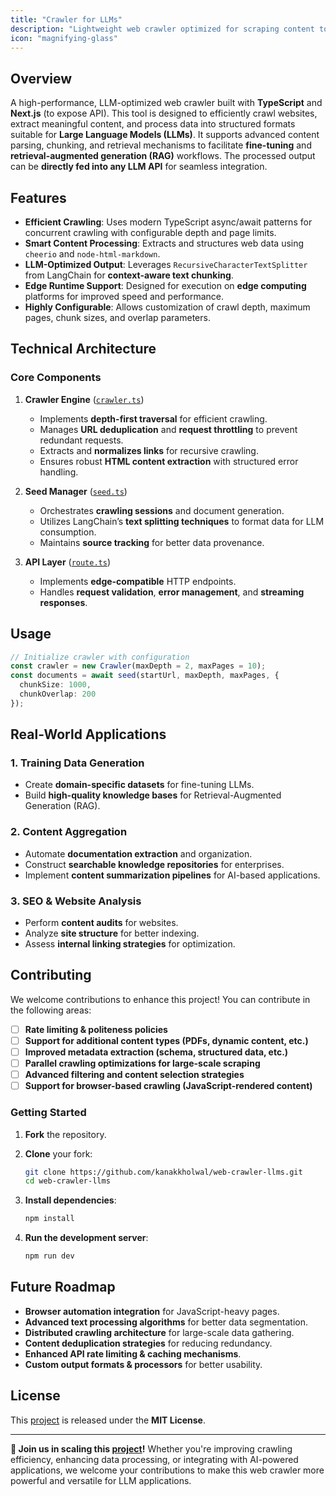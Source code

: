 ```yaml
---
title: "Crawler for LLMs"
description: "Lightweight web crawler optimized for scraping content to feed large language models"
icon: "magnifying-glass"
---
```



## Overview

A high-performance, LLM-optimized web crawler built with **TypeScript** and **Next.js** (to expose API). This tool is designed to efficiently crawl websites, extract meaningful content, and process data into structured formats suitable for **Large Language Models (LLMs)**. It supports advanced content parsing, chunking, and retrieval mechanisms to facilitate **fine-tuning** and **retrieval-augmented generation (RAG)** workflows. The processed output can be **directly fed into any LLM API** for seamless integration.

## Features

- **Efficient Crawling**: Uses modern TypeScript async/await patterns for concurrent crawling with configurable depth and page limits.
- **Smart Content Processing**: Extracts and structures web data using `cheerio` and `node-html-markdown`.
- **LLM-Optimized Output**: Leverages `RecursiveCharacterTextSplitter` from LangChain for **context-aware text chunking**.
- **Edge Runtime Support**: Designed for execution on **edge computing** platforms for improved speed and performance.
- **Highly Configurable**: Allows customization of crawl depth, maximum pages, chunk sizes, and overlap parameters.

## Technical Architecture

### **Core Components**

1. **Crawler Engine** ([`crawler.ts`](https://github.com/kanakkholwal/crawler-for-llms/tree/main/lib/crawler.ts))
   - Implements **depth-first traversal** for efficient crawling.
   - Manages **URL deduplication** and **request throttling** to prevent redundant requests.
   - Extracts and **normalizes links** for recursive crawling.
   - Ensures robust **HTML content extraction** with structured error handling.

2. **Seed Manager** ([`seed.ts`](https://github.com/kanakkholwal/crawler-for-llms/tree/main/lib/seed.ts))
   - Orchestrates **crawling sessions** and document generation.
   - Utilizes LangChain’s **text splitting techniques** to format data for LLM consumption.
   - Maintains **source tracking** for better data provenance.

3. **API Layer** ([`route.ts`](https://github.com/kanakkholwal/crawler-for-llms/tree/main/app/api/route.ts))
   - Implements **edge-compatible** HTTP endpoints.
   - Handles **request validation**, **error management**, and **streaming responses**.

## **Usage**

```typescript
// Initialize crawler with configuration
const crawler = new Crawler(maxDepth = 2, maxPages = 10);
const documents = await seed(startUrl, maxDepth, maxPages, {
  chunkSize: 1000,
  chunkOverlap: 200
});
```

## Real-World Applications

### **1. Training Data Generation**

- Create **domain-specific datasets** for fine-tuning LLMs.
- Build **high-quality knowledge bases** for Retrieval-Augmented Generation (RAG).

### **2. Content Aggregation**

- Automate **documentation extraction** and organization.
- Construct **searchable knowledge repositories** for enterprises.
- Implement **content summarization pipelines** for AI-based applications.

### **3. SEO & Website Analysis**

- Perform **content audits** for websites.
- Analyze **site structure** for better indexing.
- Assess **internal linking strategies** for optimization.

## **Contributing**

We welcome contributions to enhance this project! You can contribute in the following areas:

- [ ] **Rate limiting & politeness policies**
- [ ] **Support for additional content types (PDFs, dynamic content, etc.)**
- [ ] **Improved metadata extraction (schema, structured data, etc.)**
- [ ] **Parallel crawling optimizations for large-scale scraping**
- [ ] **Advanced filtering and content selection strategies**
- [ ] **Support for browser-based crawling (JavaScript-rendered content)**

### **Getting Started**

1. **Fork** the repository.
2. **Clone** your fork:

   ```bash
   git clone https://github.com/kanakkholwal/web-crawler-llms.git
   cd web-crawler-llms
   ```

3. **Install dependencies**:

   ```bash
   npm install
   ```

4. **Run the development server**:

   ```bash
   npm run dev
   ```

## **Future Roadmap**

- **Browser automation integration** for JavaScript-heavy pages.
- **Advanced text processing algorithms** for better data segmentation.
- **Distributed crawling architecture** for large-scale data gathering.
- **Content deduplication strategies** for reducing redundancy.
- **Enhanced API rate limiting & caching mechanisms**.
- **Custom output formats & processors** for better usability.

## **License**

This [project](https://github.com/kanakkholwal/crawler-for-llms) is released under the **MIT License**.

---

**🚀 Join us in scaling this [project](https://github.com/kanakkholwal/crawler-for-llms)!** Whether you're improving crawling efficiency, enhancing data processing, or integrating with AI-powered applications, we welcome your contributions to make this web crawler more powerful and versatile for LLM applications.

